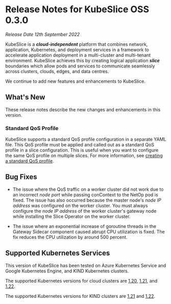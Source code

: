 # Release Notes for KubeSlice OSS 0.3.0
*Release Date 12th September 2022*

KubeSlice is a ***cloud-independent*** platform that combines network, application, Kubernetes, and deployment services in a framework to accelerate application deployment in a multi-cluster and multi-tenant environment. KubeSlice achieves this by creating logical application ***slice*** boundaries which allow pods and services to communicate seamlessly across clusters, clouds, edges, and data centres. 

We continue to add new features and enhancements to KubeSlice. 

## What's New

These release notes describe the new changes and enhancements in this version.

### Standard QoS Profile
KubeSlice supports a standard QoS profile configuration in a separate YAML file. 
This QoS profile must be applied and called out as a standard QoS profile in 
a slice configuration. This is useful when you want to configure the same 
QoS profile on multiple slices. For more information, see 
[creating a standard QoS profile](/versioned_docs/version-1.1.0/install-kubeslice/yaml/slice-operations/slice-operations-slice-creation.mdx#create-a-standard-qos-profile). 

## Bug Fixes
* The issue where the QoS traffic on a worker cluster did not work due to 
  an incorrect *node port* while passing conContext to the NetOp pod is fixed. The 
  issue has also occurred because the master node's *node IP address* was configured on 
  the worker cluster. You must always configure the *node IP address* of the worker cluster's gateway node 
  while installing the Slice Operator on the worker cluster.

* The issue where an exponential increase of goroutine threads in the Gateway Sidecar 
  component caused abrupt CPU utilization is fixed. The fix reduces the CPU utilization 
  by around 500 percent. 

## Supported Kubernetes Services 
This version of KubeSlice has been tested on Azure Kubernetes Service and 
Google Kubernetes Engine, and KIND Kubernetes clusters.  

The supported Kubernetes versions for cloud clusters are 
[1.20](https://v1-20.docs.kubernetes.io/), [1.21](https://v1-21.docs.kubernetes.io/),
and [1.22](https://v1-22.docs.kubernetes.io/). 

The supported Kubernetes versions for KIND clusters are 
[1.21](https://v1-21.docs.kubernetes.io/) and [1.22](https://v1-22.docs.kubernetes.io/).